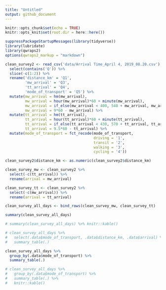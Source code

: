 ```yaml
---
title: "Untitled"
output: github_document
---
```


```r
knitr::opts_chunk$set(echo = TRUE)
knitr::opts_knit$set(root.dir = here::here())
```

```r
suppressPackageStartupMessages(library(tidyverse))
library(lubridate)
library(qwraps2)
options(qwraps2_markup = "markdown")
```

```r
clean_survey2 <- read_csv('data/Arrival Time_April 4, 2019_08.20.csv') %>%
  select(contains('Q')) %>%
  slice(-c(1:2)) %>%
  rename('distance_km' = 'Q1',
         'mw_arrival' = 'Q3',
         'tt_arrival' = 'Q4',
         'mode_of_transport' = 'Q5') %>% 
  mutate(mw_arrival = hm(mw_arrival),
         mw_arrival = hour(mw_arrival)*60 + minute(mw_arrival),
         mw_arrival = if_else(mw_arrival < 400, 540 + mw_arrival, mw_arrival),
         mw_arrival = 9*60 - mw_arrival) %>%
  mutate(tt_arrival = hm(tt_arrival),
         tt_arrival = hour(tt_arrival)*60 + minute(tt_arrival),
         tt_arrival = if_else(tt_arrival < 430, 570 + tt_arrival, tt_arrival),
         tt_arrival = 9.5*60 - tt_arrival) %>%
  mutate(mode_of_transport = fct_recode(mode_of_transport, 
                                        driving = '1',
                                        transit = '2',
                                        walking = '3',
                                        cycling = '4'))

clean_survey2$distance_km <- as.numeric(clean_survey2$distance_km)

clean_survey_mw <- clean_survey2 %>% 
  select(-c(tt_arrival)) %>% 
  rename(arrival = mw_arrival)

clean_survey_tt <- clean_survey2 %>% 
  select(-c(mw_arrival)) %>% 
  rename(arrival = tt_arrival)

clean_survey_all_days <- bind_rows(clean_survey_mw, clean_survey_tt)
```


```r
summary(clean_survey_all_days)
```

```r
# summary(clean_survey_all_days) %>% knitr::kable()
```

```r
# clean_survey_all_days %>% 
#   select(.data$mode_of_transport, .data$distance_km, .data$arrival) %>% 
#   summary_table(.)
```



```r
clean_survey_all_days %>%
  group_by(.data$mode_of_transport) %>%
  summary_table(.)

# clean_survey_all_days %>% 
#   group_by(.data$mode_of_transport) %>% 
#   summary_table(.) %>% 
#   knitr::kable()

```

